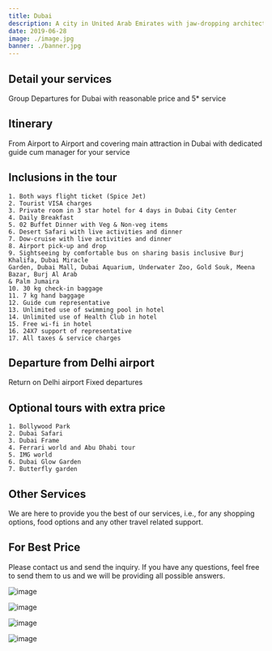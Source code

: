 ```yaml
---
title: Dubai
description: A city in United Arab Emirates with jaw-dropping architecture and lots of fun activities waiting for you. The best way to spend your time in Dubai is...
date: 2019-06-28
image: ./image.jpg
banner: ./banner.jpg
---
```


## Detail your services
Group Departures for Dubai with reasonable price and 5* service

## Itinerary
From Airport to Airport and covering main attraction in Dubai with dedicated guide cum manager for your service

## Inclusions in the tour
    1. Both ways flight ticket (Spice Jet)
    2. Tourist VISA charges
    3. Private room in 3 star hotel for 4 days in Dubai City Center
    4. Daily Breakfast
    5. 02 Buffet Dinner with Veg & Non-veg items
    6. Desert Safari with live activities and dinner
    7. Dow-cruise with live activities and dinner
    8. Airport pick-up and drop
    9. Sightseeing by comfortable bus on sharing basis inclusive Burj Khalifa, Dubai Miracle 
    Garden, Dubai Mall, Dubai Aquarium, Underwater Zoo, Gold Souk, Meena Bazar, Burj Al Arab 
    & Palm Jumaira
    10. 30 kg check-in baggage
    11. 7 kg hand baggage
    12. Guide cum representative
    13. Unlimited use of swimming pool in hotel
    14. Unlimited use of Health Club in hotel
    15. Free wi-fi in hotel
    16. 24X7 support of representative
    17. All taxes & service charges

## Departure from Delhi airport
Return on Delhi airport
Fixed departures

## Optional tours with extra price
    1. Bollywood Park
    2. Dubai Safari
    3. Dubai Frame
    4. Ferrari world and Abu Dhabi tour
    5. IMG world
    6. Dubai Glow Garden
    7. Butterfly garden 

## Other Services
We are here to provide you the best of our services, i.e., for any shopping options, food options and any other travel related support.

## For Best Price
Please contact us and send the inquiry. If you have any questions, feel free to send them to us and we will be providing all possible answers.

<Row>
<Col>

![image](./b1.jpg)

</Col>
<Col>

![image](./b2.jpg)

</Col>
</Row>


<Row>
<Col>

![image](./l3.jpg)

</Col>
<Col>

![image](./l2.jpg)

</Col>
</Row>